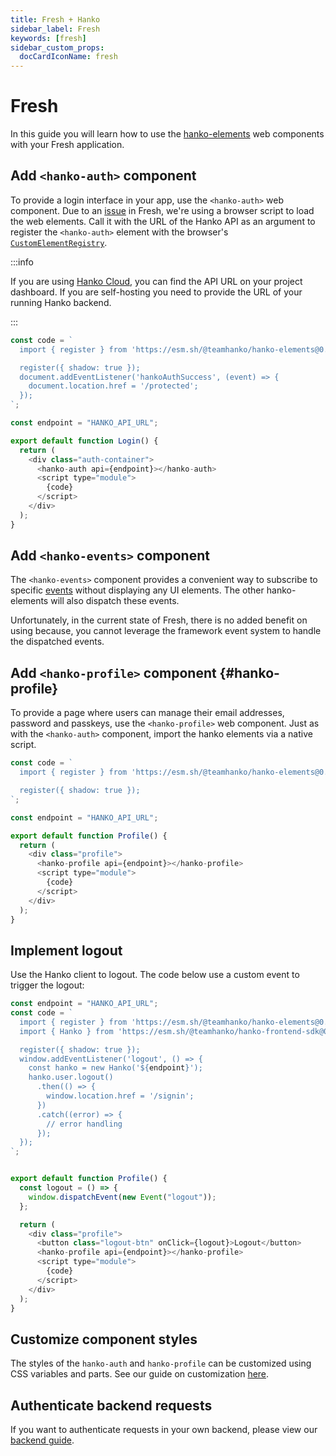 ```yaml
---
title: Fresh + Hanko
sidebar_label: Fresh
keywords: [fresh]
sidebar_custom_props:
  docCardIconName: fresh
---
```



# Fresh

In this guide you will learn how to use the
[hanko-elements](https://github.com/teamhanko/hanko/blob/main/frontend/elements/README.md) web components
with your Fresh application.

## Add `<hanko-auth>` component

To provide a login interface in your app, use the `<hanko-auth>` web component. Due to an
[issue](https://github.com/teamhanko/hanko/issues/641) in Fresh, we're using a browser script to load the web elements.
Call it with the URL of the Hanko API as an argument to register the `<hanko-auth>` element with
the browser's [`CustomElementRegistry`](https://developer.mozilla.org/de/docs/Web/API/CustomElementRegistry).

:::info

If you are using [Hanko Cloud](https://cloud.hanko.io), you can find the API URL on your project dashboard.
If you are self-hosting you need to provide the URL of your running Hanko backend.

:::

```js title="Login.tsx" showLineNumbers
const code = `
  import { register } from 'https://esm.sh/@teamhanko/hanko-elements@0.2.2-alpha';

  register({ shadow: true });
  document.addEventListener('hankoAuthSuccess', (event) => {
    document.location.href = '/protected';
  });
`;

const endpoint = "HANKO_API_URL";

export default function Login() {
  return (
    <div class="auth-container">
      <hanko-auth api={endpoint}></hanko-auth>
      <script type="module">
        {code}
      </script>
    </div>
  );
}
```

## Add `<hanko-events>` component

The `<hanko-events>` component provides a convenient way to subscribe to specific
[events](https://github.com/teamhanko/hanko/blob/main/frontend/elements/README.md#events) without displaying any UI elements.
The other hanko-elements will also dispatch these events.

Unfortunately, in the current state of Fresh, there is no added benefit on using because, you cannot leverage the framework event system
to handle the dispatched events.

## Add `<hanko-profile>` component {#hanko-profile}

To provide a page where users can manage their email addresses, password and passkeys, use the `<hanko-profile>` web
component. Just as with the `<hanko-auth>` component, import the hanko elements via a native script.

```js title="HankoProfile.tsx" showLineNumbers
const code = `
  import { register } from 'https://esm.sh/@teamhanko/hanko-elements@0.2.2-alpha';

  register({ shadow: true });
`;

const endpoint = "HANKO_API_URL";

export default function Profile() {
  return (
    <div class="profile">
      <hanko-profile api={endpoint}></hanko-profile>
      <script type="module">
        {code}
      </script>
    </div>
  );
}
```

## Implement logout

Use the Hanko client to logout. The code below use a custom event to trigger the logout:

```js title="HankoProfile.tsx" showLineNumbers
const endpoint = "HANKO_API_URL";
const code = `
  import { register } from 'https://esm.sh/@teamhanko/hanko-elements@0.2.2-alpha';
  import { Hanko } from 'https://esm.sh/@teamhanko/hanko-frontend-sdk@0.5.4-beta';

  register({ shadow: true });
  window.addEventListener('logout', () => {
    const hanko = new Hanko('${endpoint}');
    hanko.user.logout()
      .then(() => {
        window.location.href = '/signin';
      })
      .catch((error) => {
        // error handling
      });
  });
`;


export default function Profile() {
  const logout = () => {
    window.dispatchEvent(new Event("logout"));
  };

  return (
    <div class="profile">
      <button class="logout-btn" onClick={logout}>Logout</button>
      <hanko-profile api={endpoint}></hanko-profile>
      <script type="module">
        {code}
      </script>
    </div>
  );
}
```


## Customize component styles

The styles of the `hanko-auth` and `hanko-profile` can be customized using CSS variables and parts. See our guide
on customization [here](https://github.com/teamhanko/hanko/tree/main/frontend/elements#ui-customization).

## Authenticate backend requests

If you want to authenticate requests in your own backend, please view our [backend guide](/guides/backend).
